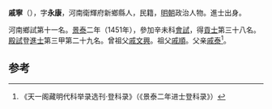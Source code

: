 '''戚寧'''（{{bd|1421年||？}}），字'''永康'''，河南衛輝府新鄉縣人，民籍，[[明朝|明朝]]政治人物。進士出身。

河南鄉試第十一名。[[景泰|景泰]]二年（1451年），參加辛未科[[會試|會試]]，得[[貢士|貢士]]第三十八名。[[殿試|殿試]]登[[進士|進士]]第三甲第二十九名。曾祖父[[戚文興|戚文興]]。祖父[[戚順|戚順]]。父亲[[戚泰|戚泰]]<ref>《天一阁藏明代科举录选刊·登科录》（《景泰二年进士登科录》）</ref>。

==参考==
{{reflist}}
{{明朝人物小作品}}
{{景泰二年辛未科殿試金榜}}